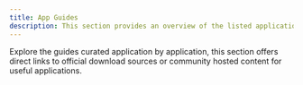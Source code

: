 ```yaml
---
title: App Guides
description: This section provides an overview of the listed applications and their modification guides provided by Peanut Foundry.
---
```


Explore the guides curated application by application, this section offers direct
links to official download sources or community hosted content for useful applications.

<Outlet path="/app-guides/apps" />
